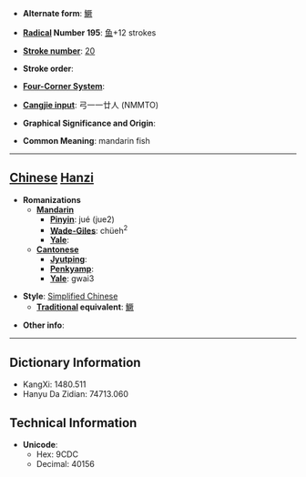 * '''Alternate form''': [[鱖]]

* '''[[Wiktionary:Chinese radical index| Radical]] Number 195''': [[Wiktionary:Chinese radical index 鱼|鱼]]+12 strokes

* '''[[Wiktionary:Chinese total strokes index|Stroke number]]''': [[Wiktionary:Chinese total strokes index 20|20]]

* '''Stroke order''': 

* '''[[Wiktionary:Chinese four corner index|Four-Corner System]]''': 

* '''[[Wiktionary:Chinese Cangjie index|Cangjie input]]''': 弓一一廿人 (NMMTO)

* '''Graphical Significance and Origin''': 

* '''Common Meaning''': mandarin fish

----

== [[Chinese]] [[Hanzi]] ==

* '''Romanizations'''
** '''[[Mandarin]]'''
*** '''[[Pinyin]]''': jué (jue2)
*** '''[[Wade-Giles]]''': chüeh<sup>2</sup>
*** '''[[Yale]]''': 
** '''[[Cantonese]]'''
*** '''[[Jyutping]]''':
*** '''[[Penkyamp]]''': 
*** '''[[Yale]]''': gwai3

* '''Style''': [[Simplified Chinese]] 
** '''[[Traditional Chinese|Traditional]] equivalent''': [[鱖]]

* '''Other info''': 

----

== Dictionary Information ==

* KangXi: 1480.511
* Hanyu Da Zidian: 74713.060

== Technical Information ==

* '''Unicode''':
** Hex: 9CDC
** Decimal: 40156